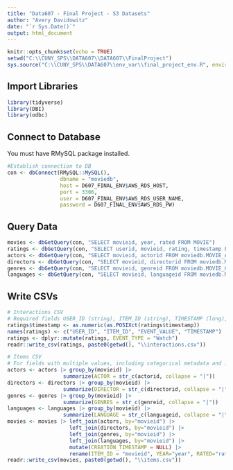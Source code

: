 ```yaml
---
title: "Data607 - Final Project - S3 Datasets"
author: "Avery Davidowitz"
date: "`r Sys.Date()`"
output: html_document
---
```


```r
knitr::opts_chunk$set(echo = TRUE)
setwd("C:\\CUNY_SPS\\DATA607\\DATA607\\FinalProject")
sys.source("C:\\CUNY_SPS\\DATA607\\env_var\\final_project_env.R", envir = knitr::knit_global())
```

## Import Libraries

```r
library(tidyverse)
library(DBI)
library(odbc)
```


## Connect to Database

You must have RMySQL package installed.

```r
#Establish connection to DB
con <- dbConnect(RMySQL::MySQL(), 
                 dbname = "moviedb", 
                 host = D607_FINAL_ENV$AWS_RDS_HOST, 
                 port = 3306,
                 user = D607_FINAL_ENV$AWS_RDS_USER_NAME,
                 password = D607_FINAL_ENV$AWS_RDS_PW)
```

## Query Data

```r
movies <- dbGetQuery(con, "SELECT movieid, year, rated FROM MOVIE")
ratings <- dbGetQuery(con, "SELECT userid, movieid, rating, timestamp FROM RATING")
actors <- dbGetQuery(con, "SELECT movieid, actorid FROM moviedb.MOVIE_ACTOR")
directors <- dbGetQuery(con, "SELECT movieid, directorid FROM moviedb.MOVIE_DIRECTOR")
genres <- dbGetQuery(con, "SELECT movieid, genreid FROM moviedb.MOVIE_GENRE")
languages <- dbGetQuery(con, "SELECT movieid, languageid FROM moviedb.MOVIE_LANGUAGE")
```

## Write CSVs

```r
# Interactions CSV 
# Required fields USER_ID (string), ITEM_ID (string), TIMESTAMP (long), EVENT_TYPE (string and depending # on use case, Watch and Click event types)
ratings$timestamp <- as.numeric(as.POSIXct(ratings$timestamp))
names(ratings) <- c("USER_ID", "ITEM_ID", "EVENT_VALUE", "TIMESTAMP")
ratings <- dplyr::mutate(ratings, EVENT_TYPE = "Watch")
readr::write_csv(ratings, paste0(getwd(), "\\interactions.csv"))
```

```r
# Items CSV
# For fields with multiple values, including categorical metadata and impressions data, use the data type string and separate each value using the vertical bar, '|', character.
actors <- actors |> group_by(movieid) |>
                  summarize(ACTOR = str_c(actorid, collapse = "|"))
directors <- directors |> group_by(movieid) |>
                  summarize(DIRECTOR = str_c(directorid, collapse = "|"))
genres <- genres |> group_by(movieid) |>
                  summarize(GENRES = str_c(genreid, collapse = "|"))
languages <- languages |> group_by(movieid) |>
                  summarize(LANGUAGE = str_c(languageid, collapse = "|"))
movies <- movies |> left_join(actors, by="movieid") |>
                    left_join(directors, by="movieid") |>
                    left_join(genres, by="movieid") |>
                    left_join(languages, by="movieid") |>
                    mutate(CREATION_TIMESTAMP = NULL) |>
                    rename(ITEM_ID = "movieid", YEAR="year", RATED="rated")
readr::write_csv(movies, paste0(getwd(), "\\items.csv"))
```

